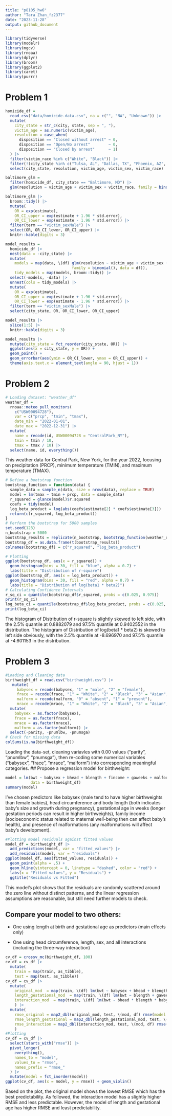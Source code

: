 ```yaml
---
title: "p8105_hw6"
author: "Tara Zhan_fz2377"
date: "2023-11-28"
output: github_document
---
```


```r
library(tidyverse)
library(modelr)
library(mgcv)
library(rnoaa)
library(dplyr)
library(broom)
library(ggplot2)
library(caret)
library(purrr)
```

# Problem 1

```r
homicide_df = 
  read_csv("data/homicide-data.csv", na = c("", "NA", "Unknown")) |> 
  mutate(
    city_state = str_c(city, state, sep = ", "),
    victim_age = as.numeric(victim_age),
    resolution = case_when(
      disposition == "Closed without arrest" ~ 0,
      disposition == "Open/No arrest"        ~ 0,
      disposition == "Closed by arrest"      ~ 1)
  ) |> 
  filter(victim_race %in% c("White", "Black")) |> 
  filter(!(city_state %in% c("Tulsa, AL", "Dallas, TX", "Phoenix, AZ", "Kansas City, MO"))) |> 
  select(city_state, resolution, victim_age, victim_sex, victim_race)

baltimore_glm = 
  filter(homicide_df, city_state == "Baltimore, MD") |> 
  glm(resolution ~ victim_age + victim_sex + victim_race, family = binomial(), data = _)

baltimore_glm |> 
  broom::tidy() |> 
  mutate(
    OR = exp(estimate), 
    OR_CI_upper = exp(estimate + 1.96 * std.error),
    OR_CI_lower = exp(estimate - 1.96 * std.error)) |> 
  filter(term == "victim_sexMale") |> 
  select(OR, OR_CI_lower, OR_CI_upper) |>
  knitr::kable(digits = 3)

model_results = 
  homicide_df |> 
  nest(data = -city_state) |> 
  mutate(
    models = map(data, \(df) glm(resolution ~ victim_age + victim_sex + victim_race, 
                             family = binomial(), data = df)),
    tidy_models = map(models, broom::tidy)) |> 
  select(-models, -data) |> 
  unnest(cols = tidy_models) |> 
  mutate(
    OR = exp(estimate), 
    OR_CI_upper = exp(estimate + 1.96 * std.error),
    OR_CI_lower = exp(estimate - 1.96 * std.error)) |> 
  filter(term == "victim_sexMale") |> 
  select(city_state, OR, OR_CI_lower, OR_CI_upper)

model_results |>
  slice(1:5) |> 
  knitr::kable(digits = 3)

model_results |> 
  mutate(city_state = fct_reorder(city_state, OR)) |> 
  ggplot(aes(x = city_state, y = OR)) + 
  geom_point() + 
  geom_errorbar(aes(ymin = OR_CI_lower, ymax = OR_CI_upper)) + 
  theme(axis.text.x = element_text(angle = 90, hjust = 1))
```

# Problem 2

```r
# Loading dataset: "weather_df"
weather_df = 
  rnoaa::meteo_pull_monitors(
    c("USW00094728"),
    var = c("prcp", "tmin", "tmax"), 
    date_min = "2022-01-01",
    date_max = "2022-12-31") |>
  mutate(
    name = recode(id, USW00094728 = "CentralPark_NY"),
    tmin = tmin / 10,
    tmax = tmax / 10) |>
  select(name, id, everything())
```

This weather data for Central Park, New York, for the year 2022, focusing on precipitation (PRCP), minimum temperature (TMIN), and maximum temperature (TMAX).

```r
# Define a bootstrap function
bootstrap_function = function(data) {
  sample_data = sample_n(data, size = nrow(data), replace = TRUE)
  model = lm(tmax ~ tmin + prcp, data = sample_data)
  r_squared = glance(model)$r.squared
  coefs = tidy(model)
  log_beta_product = log(abs(coefs$estimate[2] * coefs$estimate[3]))
  return(c(r_squared, log_beta_product))
}
# Perform the bootstrap for 5000 samples
set.seed(123)
n_bootstrap = 5000
bootstrap_results = replicate(n_bootstrap, bootstrap_function(weather_df))
bootstrap_df = as.data.frame(t(bootstrap_results))
colnames(bootstrap_df) = c("r_squared", "log_beta_product")

# Plotting
ggplot(bootstrap_df, aes(x = r_squared)) +
  geom_histogram(bins = 30, fill = "blue", alpha = 0.7) +
  labs(title = "Distribution of r-square")
ggplot(bootstrap_df, aes(x = log_beta_product)) +
  geom_histogram(bins = 30, fill = "red", alpha = 0.7) +
  labs(title = "Distribution of log(beta1 * beta2)")
# Calculating Confidence Intervals
r_sq_ci = quantile(bootstrap_df$r_squared, probs = c(0.025, 0.975))
print(r_sq_ci)
log_beta_ci = quantile(bootstrap_df$log_beta_product, probs = c(0.025, 0.975))
print(log_beta_ci)
```

The histogram of Distribution of r-square is slightly skewed to left side, with the 2.5% quantile at 0.8882079 and 97.5% quantile at 0.9402552 in the distribution. The histogram of Distribution of log(beta1 \* beta2) is skewed to left side obviously, with the 2.5% quantile at -8.696970 and 97.5% quantile at -4.601153 in the distribution.

# Problem 3

```r
#Loading and Cleaning data
birthweight_df = read.csv("birthweight.csv") |>
   mutate(
     babysex = recode(babysex, "1" = "male", "2" = "female"),
     frace = recode(frace, "1" = "White", "2" = "Black", "3" = "Asian", "4" = "Puerto Rican", "8" = "Other", "9" = "Unknown"),
     malform = recode(malform, "0" = "absent", "1" = "present"),
     mrace = recode(mrace, "1" = "White", "2" = "Black", "3" = "Asian", "4" = "Puerto Rican", "8" = "Other"))|>
  mutate(
    babysex = as.factor(babysex),
    frace = as.factor(frace),
    mrace = as.factor(mrace),
    malform = as.factor(malform)) |>
  select(-parity, -pnumlbw, -pnumsga)
# Check for missing data
colSums(is.na(birthweight_df))
```

Loading the data-set, cleaning variavles with 0.00 values ("parity", "pnumlbw", "pnumsga"), then re-coding some numerical variables ("babysex", "frace", "mrace", "malform") into corresponding meaningful categories. \## Propose a regression model for birthweight:

```r
model = lm(bwt ~ babysex + bhead + blength + fincome + gaweeks + malform, 
           data = birthweight_df)
summary(model)
```

I've chosen predictors like babysex (male tend to have higher birthweights than female babies), head circumference and body length (both indicates baby's size and growth during pregnancy), gestational age in weeks (longer gestation periods can result in higher birthweights), family income (socioeconomic status related to maternal well-being then can affect baby's health), and presence of malformations (any malformations will affect baby's development).

```r
#Plotting model residuals against fitted values
model_df = birthweight_df |>
  add_predictions(model, var = "fitted_values") |>
  add_residuals(model, var = "residuals")
ggplot(model_df, aes(fitted_values, residuals)) +
  geom_point(alpha = .5) +
  geom_hline(yintercept = 0, linetype = "dashed", color = "red") +
  labs(x = "Fitted values", y = "Residuals") +
  ggtitle("Residuals vs Fitted")
```

This model's plot shows that the residuals are randomly scattered around the zero line without distinct patterns, and the linear regression assumptions are reasonable, but still need further models to check.

## Compare your model to two others:

-   One using length at birth and gestational age as predictors (main effects only)

-   One using head circumference, length, sex, and all interactions (including the three-way interaction)

```r
cv_df = crossv_mc(birthweight_df, 100) 
cv_df = cv_df |>
  mutate(
    train = map(train, as_tibble),
    test = map(test, as_tibble)) 
cv_df = cv_df |>
  mutate(
    original_mod  = map(train, \(df) lm(bwt ~ babysex + bhead + blength + fincome + gaweeks + malform, data = df)),
    length_gestational_mod  = map(train, \(df) lm(bwt ~ blength + gaweeks, data = birthweight_df)),
    interaction_mod  = map(train, \(df) lm(bwt ~ bhead * blength * babysex, data = df))
    ) |> 
  mutate(
    rmse_original = map2_dbl(original_mod, test, \(mod, df) rmse(model = mod, data = df)),
    rmse_length_gestational = map2_dbl(length_gestational_mod, test, \(mod, df) rmse(model = mod, data = df)),
    rmse_interaction = map2_dbl(interaction_mod, test, \(mod, df) rmse(model = mod, data = df))
    )
#Plotting
cv_df = cv_df |>
  select(starts_with("rmse")) |>
  pivot_longer(
    everything(),
    names_to = "model",
    values_to = "rmse",
    names_prefix = "rmse_"
  ) |>
  mutate(model = fct_inorder(model))  
ggplot(cv_df, aes(x = model, y = rmse)) + geom_violin()
```

Based on the plot, the original model shows the lowest RMSE which has the best predictability. As followed, the interaction model has a slightly higher RMSE and less predictable. However, the model of length and gestational age has higher RMSE and least predictability. 
